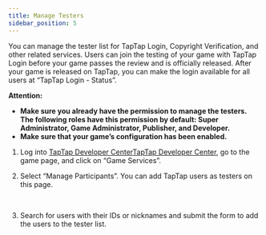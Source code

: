 ```yaml
---
title: Manage Testers
sidebar_position: 5
---
```



You can manage the tester list for TapTap Login, Copyright Verification, and other related services. Users can join the testing of your game with TapTap Login before your game passes the review and is officially released. After your game is released on TapTap, you can make the login available for all users at “TapTap Login - Status”.

**Attention:**

- **Make sure you already have the permission to manage the testers. The following roles have this permission by default: Super Administrator, Game Administrator, Publisher, and Developer.**
- **Make sure that your game’s configuration has been enabled.**

1. Log into <Conditional region="cn">[TapTap Developer Center](https://developer.taptap.com/)</Conditional><Conditional region="global">[TapTap Developer Center](https://developer.taptap.io/)</Conditional>, go to the game page, and click on “Game Services”.

2. Select “Manage Participants”. You can add TapTap users as testers on this page.

   <Conditional region="cn">
     <img src={useBaseUrl("/img/sdk-test-accounts-1.png")} alt="" />
   </Conditional>
   <Conditional region="global">
     <img src={useBaseUrl("/img/io/test-account-1.png")} alt="" />
   </Conditional>

3. Search for users with their IDs or nicknames and submit the form to add the users to the tester list.

   <Conditional region="cn">
     <img src={useBaseUrl("/img/sdk-test-accounts-2.png")} alt="" />
   </Conditional>
   <Conditional region="global">
     <img src={useBaseUrl("/img/io/test-account-2.png")} alt="" />
   </Conditional>
